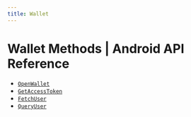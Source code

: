 ```yaml
---
title: Wallet
---
```


# Wallet Methods | Android API Reference

- [`OpenWallet`](/api-reference/android/wallet/OpenWallet)
- [`GetAccessToken`](/api-reference/android/wallet/GetAccessToken)
- [`FetchUser`](/api-reference/android/wallet/FetchUser)
- [`QueryUser`](/api-reference/android/wallet/QueryUser)